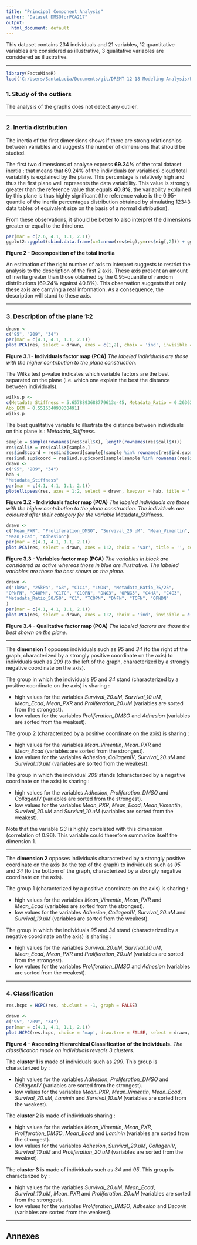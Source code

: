 ```yaml
---
title: "Principal Component Analysis"
author: "Dataset DMSOforPCA217"
output:
  html_document: default
---
```

This dataset contains 234 individuals and 21 variables, 12 quantitative variables are considered as illustrative, 3 qualitative variables are considered as illustrative.

- - -

```r
library(FactoMineR)
load('C:/Users/SantaLucia/Documents/git/DREMT 12-18 Modeling Analysis/PCA2-17/Workspace.RData')
```
### 1. Study of the outliers
The analysis of the graphs does not detect any outlier.

- - -

### 2. Inertia distribution
The inertia of the first dimensions shows if there are strong relationships between variables and suggests the number of dimensions that should be studied.

The first two dimensions of analyse express **69.24%** of the total dataset inertia ; that means that 69.24% of the individuals (or variables) cloud total variability is explained by the plane.
This percentage is relatively high and thus the first plane well represents the data variability.
This value is strongly greater than the reference value that equals **40.8%**, the variability explained by this plane is thus highly significant
(the reference value is the 0.95-quantile of the inertia percentages distribution obtained by simulating 12343 data tables of equivalent size on the basis of a normal distribution).

From these observations, it should be better to also interpret the dimensions greater or equal to the third one.

```r
par(mar = c(2.6, 4.1, 1.1, 2.1))
ggplot2::ggplot(cbind.data.frame(x=1:nrow(res$eig),y=res$eig[,2])) + ggplot2::aes(x=x, y=y)+ ggplot2::geom_col(fill="blue") + ggplot2::xlab("Dimension") + ggplot2::ylab("Percentage of variance") + ggplot2::ggtitle("Decomposition of the total inertia") + ggplot2::theme_light() + ggplot2::theme(plot.title = ggplot2::element_text(hjust =0.5)) + ggplot2::scale_x_continuous(breaks=1:nrow(res$eig))
```

**Figure 2 - Decomposition of the total inertia**

An estimation of the right number of axis to interpret suggests to restrict the analysis to the description of the first 2 axis.
These axis present an amount of inertia greater than those obtained by the 0.95-quantile of random distributions (69.24% against 40.8%).
This observation suggests that only these axis are carrying a real information.
As a consequence, the description will stand to these axis.

- - -

### 3. Description of the plane 1:2

```r
drawn <-
c("95", "209", "34")
par(mar = c(4.1, 4.1, 1.1, 2.1))
plot.PCA(res, select = drawn, axes = c(1,2), choix = 'ind', invisible = 'quali', title = '', cex = cex)
```

**Figure 3.1 - Individuals factor map (PCA)**
*The labeled individuals are those with the higher contribution to the plane construction.*

The Wilks test p-value indicates which variable factors are the best separated on the plane (i.e. which one explain the best the distance between individuals).
```r
wilks.p <-
c(Metadata_Stiffness = 5.6578893688779613e-45, Metadata_Ratio = 0.263629871675509, 
Abb_ECM = 0.551634093830491)
wilks.p
```
The best qualitative variable to illustrate the distance between individuals on this plane is : *Metadata_Stiffness*.

```r
sample = sample(rownames(res$call$X), length(rownames(res$call$X)))
res$call$X = res$call$X[sample,]
res$ind$coord = res$ind$coord[sample[!sample %in% rownames(res$ind.sup$coord)],]
res$ind.sup$coord = res$ind.sup$coord[sample[sample %in% rownames(res$ind.sup$coord)],,drop=FALSE]
drawn <-
c("95", "209", "34")
hab <-
"Metadata_Stiffness"
par(mar = c(4.1, 4.1, 1.1, 2.1))
plotellipses(res, axes = 1:2, select = drawn, keepvar = hab, title = '', cex = cex)
```

**Figure 3.2 - Individuals factor map (PCA)**
*The labeled individuals are those with the higher contribution to the plane construction.*
*The individuals are coloured after their category for the variable* Metadata_Stiffness.

```r
drawn <-
c("Mean_PXR", "Proliferation_DMSO", "Survival_20 uM", "Mean_Vimentin", 
"Mean_Ecad", "Adhesion")
par(mar = c(4.1, 4.1, 1.1, 2.1))
plot.PCA(res, select = drawn, axes = 1:2, choix = 'var', title = '', cex = cex)
```

**Figure 3.3 - Variables factor map (PCA)**
*The variables in black are considered as active whereas those in blue are illustrative.*
*The labeled variables are those the best shown on the plane.*

```r
drawn <-
c("1kPa", "25kPa", "G3", "C1C4", "LNDN", "Metadata_Ratio_75/25", 
"OPNFN", "C4OPN", "C1TC", "C1OPN", "DNG3", "OPNG3", "C4HA", "C4G3", 
"Metadata_Ratio_50/50", "C1", "TCOPN", "DNFN", "TCFN", "OPNDN"
)
par(mar = c(4.1, 4.1, 1.1, 2.1))
plot.PCA(res, select = drawn, axes = 1:2, choix = 'ind', invisible = c('ind', 'ind.sup'), title = '', cex = cex)
```

**Figure 3.4 - Qualitative factor map (PCA)**
*The labeled factors are those the best shown on the plane.*

* * *

The **dimension 1** opposes individuals such as *95* and *34* (to the right of the graph, characterized by a strongly positive coordinate on the axis)
to individuals such as *209* (to the left of the graph, characterized by a strongly negative coordinate on the axis).

The group in which the individuals *95* and *34* stand (characterized by a positive coordinate on the axis) is sharing :

- high values for the variables *Survival_20.uM*, *Survival_10.uM*, *Mean_Ecad*, *Mean_PXR* and *Proliferation_20.uM* (variables are sorted from the strongest).
- low values for the variables *Proliferation_DMSO* and *Adhesion* (variables are sorted from the weakest).

The group 2 (characterized by a positive coordinate on the axis) is sharing :

- high values for the variables *Mean_Vimentin*, *Mean_PXR* and *Mean_Ecad* (variables are sorted from the strongest).
- low values for the variables *Adhesion*, *CollagenIV*, *Survival_20.uM* and *Survival_10.uM* (variables are sorted from the weakest).

The group in which the individual *209* stands (characterized by a negative coordinate on the axis) is sharing :

- high values for the variables *Adhesion*, *Proliferation_DMSO* and *CollagenIV* (variables are sorted from the strongest).
- low values for the variables *Mean_PXR*, *Mean_Ecad*, *Mean_Vimentin*, *Survival_20.uM* and *Survival_10.uM* (variables are sorted from the weakest).

Note that the variable *G3* is highly correlated with this dimension (correlation of 0.96). This variable could therefore summarize itself the dimension 1.

* * *

The **dimension 2** opposes individuals characterized by a strongly positive coordinate on the axis (to the top of the graph)
to individuals such as *95* and *34* (to the bottom of the graph, characterized by a strongly negative coordinate on the axis).

The group 1 (characterized by a positive coordinate on the axis) is sharing :

- high values for the variables *Mean_Vimentin*, *Mean_PXR* and *Mean_Ecad* (variables are sorted from the strongest).
- low values for the variables *Adhesion*, *CollagenIV*, *Survival_20.uM* and *Survival_10.uM* (variables are sorted from the weakest).

The group in which the individuals *95* and *34* stand (characterized by a negative coordinate on the axis) is sharing :

- high values for the variables *Survival_20.uM*, *Survival_10.uM*, *Mean_Ecad*, *Mean_PXR* and *Proliferation_20.uM* (variables are sorted from the strongest).
- low values for the variables *Proliferation_DMSO* and *Adhesion* (variables are sorted from the weakest).


- - -

### 4. Classification

```r
res.hcpc = HCPC(res, nb.clust = -1, graph = FALSE)
```

```r
drawn <-
c("95", "209", "34")
par(mar = c(4.1, 4.1, 1.1, 2.1))
plot.HCPC(res.hcpc, choice = 'map', draw.tree = FALSE, select = drawn, title = '')
```

**Figure 4 - Ascending Hierarchical Classification of the individuals.**
*The classification made on individuals reveals 3 clusters.*


The **cluster 1** is made of individuals such as *209*. This group is characterized by :

- high values for the variables *Adhesion*, *Proliferation_DMSO* and *CollagenIV* (variables are sorted from the strongest).
- low values for the variables *Mean_PXR*, *Mean_Vimentin*, *Mean_Ecad*, *Survival_20.uM*, *Laminin* and *Survival_10.uM* (variables are sorted from the weakest).

The **cluster 2** is made of individuals sharing :

- high values for the variables *Mean_Vimentin*, *Mean_PXR*, *Proliferation_DMSO*, *Mean_Ecad* and *Laminin* (variables are sorted from the strongest).
- low values for the variables *Adhesion*, *Survival_20.uM*, *CollagenIV*, *Survival_10.uM* and *Proliferation_20.uM* (variables are sorted from the weakest).

The **cluster 3** is made of individuals such as *34* and *95*. This group is characterized by :

- high values for the variables *Survival_20.uM*, *Mean_Ecad*, *Survival_10.uM*, *Mean_PXR* and *Proliferation_20.uM* (variables are sorted from the strongest).
- low values for the variables *Proliferation_DMSO*, *Adhesion* and *Decorin* (variables are sorted from the weakest).

- - -

## Annexes



